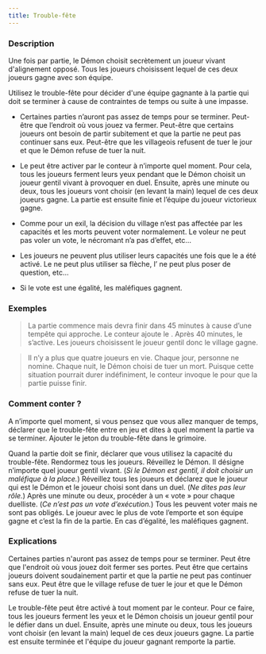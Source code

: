 ```yaml
---
title: Trouble-fête
---
```



<Fabled TROUBLE_FETE header />

### Description

Une fois par partie, le Démon choisit secrètement un joueur vivant d'alignement opposé. Tous les joueurs choisissent lequel de ces deux joueurs gagne avec son équipe. 

Utilisez le trouble-fête pour décider d'une équipe gagnante à la partie qui doit se terminer à cause de contraintes de temps ou suite à une impasse.

-   Certaines parties n’auront pas assez de temps pour se terminer. Peut-être que l’endroit où vous jouez va fermer. Peut-être que certains joueurs ont besoin de partir subitement et que la partie ne peut pas continuer sans eux. Peut-être que les villageois refusent de tuer le jour et que le Démon refuse de tuer la nuit. 

-   Le <Fabled TROUBLE_FETE /> peut être activer par le conteur à n’importe quel moment. Pour cela, tous les joueurs ferment leurs yeux pendant que le Démon choisit un joueur gentil vivant à provoquer en duel. Ensuite, après une minute ou deux, tous les joueurs vont choisir (en levant la main) lequel de ces deux joueurs gagne. La partie est ensuite finie et l’équipe du joueur victorieux gagne.

-   Comme pour un exil, la décision du village n’est pas affectée par les capacités et les morts peuvent voter normalement. Le voleur ne peut pas voler un vote, le nécromant n’a pas d’effet, etc…

-    Les joueurs ne peuvent plus utiliser leurs capacités une fois que le <Fabled TROUBLE_FETE /> a été activé. Le <Role MERCENAIRE /> ne peut plus utiliser sa flèche, l’<Role ARTISTE /> ne peut plus poser de question, etc…

-    Si le vote est une égalité, les maléfiques gagnent.

### Exemples

> La partie commence mais devra finir dans 45 minutes à cause d’une tempête qui approche. Le conteur ajoute le <Fabled TROUBLE_FETE />. Après 40 minutes, le <Fabled TROUBLE_FETE /> s’active. Les joueurs choisissent le joueur gentil donc le village gagne.

> Il n’y a plus que quatre joueurs en vie. Chaque jour, personne ne nomine. Chaque nuit, le Démon choisi de tuer un mort. Puisque cette situation pourrait durer indéfiniment, le conteur invoque le <Fabled TROUBLE_FETE /> pour que la partie puisse finir. 

### Comment conter ?

A n’importe quel moment, si vous pensez que vous allez manquer de temps, déclarer que le trouble-fête entre en jeu et dites à quel moment la partie va se terminer. Ajouter le jeton du trouble-fête dans le grimoire.

Quand la partie doit se finir, déclarer que vous utilisez la capacité du trouble-fête. Rendormez tous les joueurs. Réveillez le Démon. Il désigne n’importe quel joueur gentil vivant. (_Si le Démon est gentil, il doit choisir un maléfique à la place._) Réveillez tous les joueurs et déclarez que le joueur qui est le Démon et le joueur choisi sont dans un duel. (_Ne dites pas leur rôle._) Après une minute ou deux, procéder à un « vote » pour chaque duelliste. (_Ce n’est pas un vote d’exécution._) Tous les peuvent voter mais ne sont pas obligés. Le joueur avec le plus de vote l’emporte et son équipe gagne et c’est la fin de la partie. En cas d’égalité, les maléfiques gagnent.

### Explications

Certaines parties n'auront pas assez de temps pour se terminer. Peut être que l'endroit où vous jouez doit fermer ses portes. Peut être que certains joueurs doivent soudainement partir et que la partie ne peut pas continuer sans eux. Peut être que le village refuse de tuer le jour et que le Démon refuse de tuer la nuit.

Le trouble-fête peut être activé à tout moment par le conteur. Pour ce faire, tous les joueurs ferment les yeux et le Démon choisis un joueur gentil pour le défier dans un duel. Ensuite, après une minute ou deux, tous les joueurs vont choisir (en levant la main) lequel de ces deux joueurs gagne. La partie est ensuite terminée et l'équipe du joueur gagnant remporte la partie.